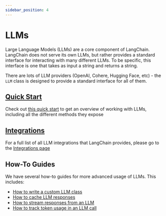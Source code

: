 ```yaml
---
sidebar_position: 4
---
```


# LLMs

Large Language Models (LLMs) are a core component of LangChain.
LangChain does not serve its own LLMs, but rather provides a standard interface for interacting with many different LLMs. To be specific, this interface is one that takes as input a string and returns a string.

There are lots of LLM providers (OpenAI, Cohere, Hugging Face, etc) - the `LLM` class is designed to provide a standard interface for all of them.

## [Quick Start](./quick_start)

Check out [this quick start](./quick_start) to get an overview of working with LLMs, including all the different methods they expose

## [Integrations](/docs/integrations/llms/)

For a full list of all LLM integrations that LangChain provides, please go to the [Integrations page](/docs/integrations/llms/)

## How-To Guides

We have several how-to guides for more advanced usage of LLMs.
This includes:

- [How to write a custom LLM class](./custom_llm)
- [How to cache LLM responses](./llm_caching)
- [How to stream responses from an LLM](./streaming_llm)
- [How to track token usage in an LLM call](./token_usage_tracking)
